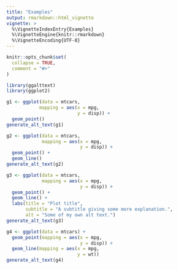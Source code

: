 ```yaml
---
title: "Examples"
output: rmarkdown::html_vignette
vignette: >
  %\VignetteIndexEntry{Examples}
  %\VignetteEngine{knitr::rmarkdown}
  %\VignetteEncoding{UTF-8}
---
```


```r
knitr::opts_chunk$set(
  collapse = TRUE,
  comment = "#>"
)
```

```r
library(ggalttext)
library(ggplot2)
```

```r
g1 <- ggplot(data = mtcars,
            mapping = aes(x = mpg,
                          y = disp)) +
  geom_point()
generate_alt_text(g1)

g2 <- ggplot(data = mtcars,
             mapping = aes(x = mpg,
                           y = disp)) +
  geom_point() +
  geom_line()
generate_alt_text(g2)

g3 <- ggplot(data = mtcars,
             mapping = aes(x = mpg,
                           y = disp)) +
  geom_point() +
  geom_line() +
  labs(title = "Plot title",
       subtitle = "A subtitle giving some more explanation.",
       alt = "Some of my own alt text.")
generate_alt_text(g3)

g4 <- ggplot(data = mtcars) +
  geom_point(mapping = aes(x = mpg,
                           y = disp)) +
  geom_line(mapping = aes(x = mpg,
                          y = wt))
generate_alt_text(g4)
```
